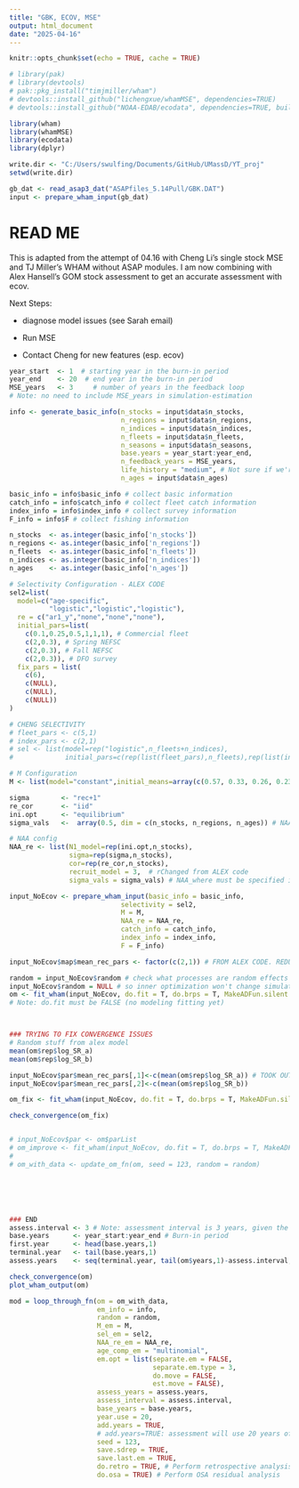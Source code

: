 ```yaml
---
title: "GBK, ECOV, MSE"
output: html_document
date: "2025-04-16"
---
```


```r
knitr::opts_chunk$set(echo = TRUE, cache = TRUE)

# library(pak)
# library(devtools)
# pak::pkg_install("timjmiller/wham")
# devtools::install_github("lichengxue/whamMSE", dependencies=TRUE)
# devtools::install_github("NOAA-EDAB/ecodata", dependencies=TRUE, build = FALSE)

library(wham)
library(whamMSE)
library(ecodata)
library(dplyr)

write.dir <- "C:/Users/swulfing/Documents/GitHub/UMassD/YT_proj"
setwd(write.dir)

gb_dat <- read_asap3_dat("ASAPfiles_5.14Pull/GBK.DAT")
input <- prepare_wham_input(gb_dat) 
```

# READ ME
This is adapted from the attempt of 04.16 with Cheng Li's single stock MSE and TJ Miller's WHAM without ASAP modules. I am now combining with Alex Hansell's GOM stock assessment to get an accurate assessment with ecov.

Next Steps:

- diagnose model issues (see Sarah email)

- Run MSE

- Contact Cheng for new features (esp. ecov)

```r

year_start  <- 1  # starting year in the burn-in period
year_end    <- 20  # end year in the burn-in period
MSE_years   <- 3     # number of years in the feedback loop
# Note: no need to include MSE_years in simulation-estimation 

info <- generate_basic_info(n_stocks = input$data$n_stocks,
                            n_regions = input$data$n_regions,
                            n_indices = input$data$n_indices,
                            n_fleets = input$data$n_fleets,
                            n_seasons = input$data$n_seasons,
                            base.years = year_start:year_end,
                            n_feedback_years = MSE_years,
                            life_history = "medium", # Not sure if we're keeping this
                            n_ages = input$data$n_ages) 

basic_info = info$basic_info # collect basic information
catch_info = info$catch_info # collect fleet catch information
index_info = info$index_info # collect survey information
F_info = info$F # collect fishing information

```

```r

n_stocks  <- as.integer(basic_info['n_stocks'])
n_regions <- as.integer(basic_info['n_regions'])
n_fleets  <- as.integer(basic_info['n_fleets'])
n_indices <- as.integer(basic_info['n_indices'])
n_ages    <- as.integer(basic_info['n_ages'])

# Selectivity Configuration - ALEX CODE
sel2=list(
  model=c("age-specific",
          "logistic","logistic","logistic"), 
  re = c("ar1_y","none","none","none"), 
  initial_pars=list(
    c(0.1,0.25,0.5,1,1,1), # Commercial fleet
    c(2,0.3), # Spring NEFSC
    c(2,0.3), # Fall NEFSC
    c(2,0.3)), # DFO survey
  fix_pars = list(
    c(6),
    c(NULL),
    c(NULL),
    c(NULL))
)

# CHENG SELECTIVITY
# fleet_pars <- c(5,1)
# index_pars <- c(2,1)
# sel <- list(model=rep("logistic",n_fleets+n_indices),
#             initial_pars=c(rep(list(fleet_pars),n_fleets),rep(list(index_pars),n_indices)))

# M Configuration
M <- list(model="constant",initial_means=array(c(0.57, 0.33, 0.26, 0.23, 0.22, 0.22), dim = c(n_stocks,n_regions,n_ages)))

sigma        <- "rec+1"
re_cor       <- "iid"
ini.opt      <- "equilibrium" 
sigma_vals   <-  array(0.5, dim = c(n_stocks, n_regions, n_ages)) # NAA sigma

# NAA config
NAA_re <- list(N1_model=rep(ini.opt,n_stocks),
               sigma=rep(sigma,n_stocks),
               cor=rep(re_cor,n_stocks),
               recruit_model = 3,  # rChanged from ALEX code
               sigma_vals = sigma_vals) # NAA_where must be specified in basic_info!
```

```r
input_NoEcov <- prepare_wham_input(basic_info = basic_info, 
                            selectivity = sel2, 
                            M = M, 
                            NAA_re = NAA_re, 
                            catch_info = catch_info, 
                            index_info = index_info, 
                            F = F_info)
```

```r
input_NoEcov$map$mean_rec_pars <- factor(c(2,1)) # FROM ALEX CODE. REDUCED MAX GRADIANT COMPONENT WHEN ADDED BUT MODEL STILL DOESN'T CONVERGE

random = input_NoEcov$random # check what processes are random effects
input_NoEcov$random = NULL # so inner optimization won't change simulated RE
om <- fit_wham(input_NoEcov, do.fit = T, do.brps = T, MakeADFun.silent = TRUE, do.retro = FALSE, do.osa = FALSE) #Changing do.retro and do.osa as per SGaichas email
# Note: do.fit must be FALSE (no modeling fitting yet)



### TRYING TO FIX CONVERGENCE ISSUES
# Random stuff from alex model
mean(om$rep$log_SR_a)
mean(om$rep$log_SR_b)

input_NoEcov$par$mean_rec_pars[,1]<-c(mean(om$rep$log_SR_a)) # TOOK OUT SUBSCRIPTS FROM OG CODE
input_NoEcov$par$mean_rec_pars[,2]<-c(mean(om$rep$log_SR_b)) 

om_fix <- fit_wham(input_NoEcov, do.fit = T, do.brps = T, MakeADFun.silent = TRUE, do.retro = FALSE, do.osa = FALSE)

check_convergence(om_fix)


# input_NoEcov$par <- om$parList
# om_improve <- fit_wham(input_NoEcov, do.fit = T, do.brps = T, MakeADFun.silent = TRUE, do.retro = FALSE, do.osa = FALSE)
# 
# om_with_data <- update_om_fn(om, seed = 123, random = random)






### END
assess.interval <- 3 # Note: assessment interval is 3 years, given the feedback period is 3 years, there will be only 1 assessment
base.years      <- year_start:year_end # Burn-in period
first.year      <- head(base.years,1)
terminal.year   <- tail(base.years,1)
assess.years    <- seq(terminal.year, tail(om$years,1)-assess.interval,by = assess.interval)

```

```r
check_convergence(om)
plot_wham_output(om)

```

```r

mod = loop_through_fn(om = om_with_data,
                      em_info = info, 
                      random = random,
                      M_em = M, 
                      sel_em = sel2,
                      NAA_re_em = NAA_re, 
                      age_comp_em = "multinomial",
                      em.opt = list(separate.em = FALSE, 
                                    separate.em.type = 3, 
                                    do.move = FALSE, 
                                    est.move = FALSE),
                      assess_years = assess.years, 
                      assess_interval = assess.interval, 
                      base_years = base.years,
                      year.use = 20,
                      add.years = TRUE, 
                      # add.years=TRUE: assessment will use 20 years of data from historical period + new years in the feedback period
                      seed = 123,
                      save.sdrep = TRUE,
                      save.last.em = TRUE,
                      do.retro = TRUE, # Perform retrospective analysis
                      do.osa = TRUE) # Perform OSA residual analysis
```



